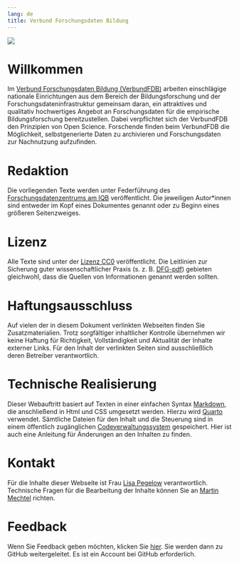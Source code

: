 ```yaml
---
lang: de
title: Verbund Forschungsdaten Bildung
---
```

![](Logo_VerbundFDB_rgb.jpg)

# Willkommen

Im [Verbund Forschungsdaten Bildung (VerbundFDB)](https://www.forschungsdaten-bildung.de/) arbeiten einschlägige nationale Einrichtungen aus dem Bereich der Bildungsforschung und der Forschungsdateninfrastruktur gemeinsam daran, ein attraktives und qualitativ hochwertiges Angebot an Forschungsdaten für die empirische Bildungsforschung bereitzustellen. Dabei verpflichtet sich der VerbundFDB den Prinzipien von Open Science. Forschende finden beim VerbundFDB die Möglichkeit, selbstgenerierte Daten zu archivieren und Forschungsdaten zur Nachnutzung aufzufinden.

# Redaktion
Die vorliegenden Texte werden unter Federführung des [Forschungsdatenzentrums am IQB](https://www.iqb.hu-berlin.de/fdz) veröffentlicht. Die jeweiligen Autor\*innen sind entweder im Kopf eines Dokumentes genannt oder zu Beginn eines größeren Seitenzweiges.

# Lizenz
Alle Texte sind unter der [Lizenz CC0](https://open-educational-resources.de/was-die-cc0-freigabe-bedeutet-und-welche-moeglichkeiten-sie-eroeffnen/) veröffentlicht. Die Leitlinien zur Sicherung guter wissenschaftlicher Praxis (s. z. B. [DFG-pdf](https://www.dfg.de/resource/blob/173732/4166759430af8dc2256f0fa54e009f03/kodex-gwp-data.pdf)) gebieten gleichwohl, dass die Quellen von Informationen genannt werden sollten.

# Haftungsausschluss

Auf vielen der in diesem Dokument verlinkten Webseiten finden Sie Zusatzmaterialien. Trotz sorgfältiger inhaltlicher Kontrolle übernehmen wir keine Haftung für Richtigkeit, Vollständigkeit und Aktualität der Inhalte externer Links. Für den Inhalt der verlinkten Seiten sind ausschließlich deren Betreiber verantwortlich.

# Technische Realisierung

Dieser Webauftritt basiert auf Texten in einer einfachen Syntax [Markdown](https://markdown.de/), die anschließend in Html und CSS umgesetzt werden. Hierzu wird [Quarto](https://quarto.org/) verwendet. Sämtliche Dateien für den Inhalt und die Steuerung sind in einem öffentlich zugänglichen [Codeverwaltungssystem](https://github.com/iqb-berlin/vera-info) gespeichert. Hier ist auch eine Anleitung für Änderungen an den Inhalten zu finden.

# Kontakt

Für die Inhalte dieser Webseite ist Frau [Lisa Pegelow](https://www.iqb.hu-berlin.de/institut/staff/?pg=c057) verantwortlich. Technische Fragen für die Bearbeitung der Inhalte können Sie an [Martin Mechtel](mailto:mechtel@iqb.hu-berlin.de) richten.

# Feedback

Wenn Sie Feedback geben möchten, klicken Sie [hier](https://github.com/iqb-vocabs/vfdb-info/issues/new). Sie werden dann zu GitHub weitergeleitet. Es ist ein Account bei GitHub erforderlich.
